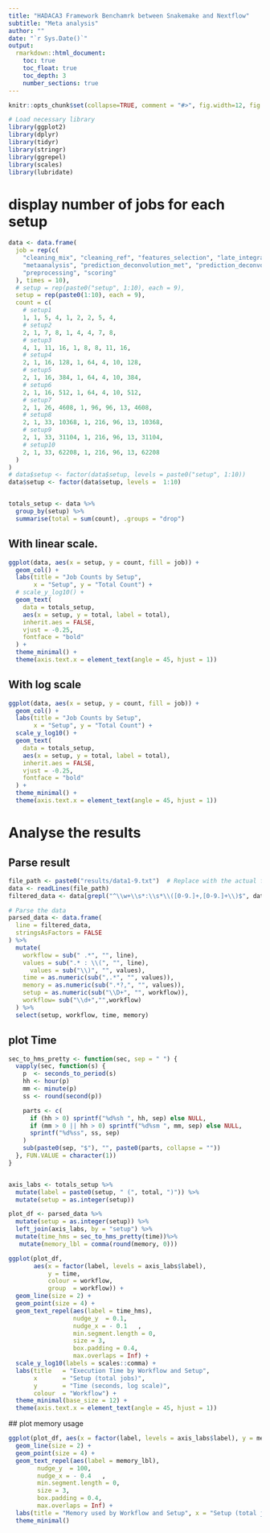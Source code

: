 ```yaml
---
title: "HADACA3 Framework Benchamrk between Snakemake and Nextflow"
subtitle: "Meta analysis"
author: ""
date: "`r Sys.Date()`"
output: 
  rmarkdown::html_document:
    toc: true
    toc_float: true
    toc_depth: 3
    number_sections: true
---
```


```r
knitr::opts_chunk$set(collapse=TRUE, comment = "#>", fig.width=12, fig.height=12, eval=TRUE, echo=TRUE, results="verbatim", dpi=75)
```

```r
# Load necessary library
library(ggplot2)
library(dplyr)
library(tidyr)
library(stringr) 
library(ggrepel)
library(scales)
library(lubridate)
```


# display number of jobs for each setup

```r

data <- data.frame(
  job = rep(c(
    "cleaning_mix", "cleaning_ref", "features_selection", "late_integration",
    "metaanalysis", "prediction_deconvolution_met", "prediction_deconvolution_rna",
    "preprocessing", "scoring"
  ), times = 10),
  # setup = rep(paste0("setup", 1:10), each = 9),
  setup = rep(paste0(1:10), each = 9),
  count = c(
    # setup1
    1, 1, 5, 4, 1, 2, 2, 5, 4,
    # setup2
    2, 1, 7, 8, 1, 4, 4, 7, 8,
    # setup3
    4, 1, 11, 16, 1, 8, 8, 11, 16,
    # setup4
    2, 1, 16, 128, 1, 64, 4, 10, 128,
    # setup5
    2, 1, 16, 384, 1, 64, 4, 10, 384,
    # setup6
    2, 1, 16, 512, 1, 64, 4, 10, 512,
    # setup7
    2, 1, 26, 4608, 1, 96, 96, 13, 4608,
    # setup8
    2, 1, 33, 10368, 1, 216, 96, 13, 10368,
    # setup9
    2, 1, 33, 31104, 1, 216, 96, 13, 31104,
    # setup10
    2, 1, 33, 62208, 1, 216, 96, 13, 62208
  )
)
# data$setup <- factor(data$setup, levels = paste0("setup", 1:10))
data$setup <- factor(data$setup, levels =  1:10)


totals_setup <- data %>%
  group_by(setup) %>%
  summarise(total = sum(count), .groups = "drop")

```

## With linear scale. 

```r
ggplot(data, aes(x = setup, y = count, fill = job)) +
  geom_col() +
  labs(title = "Job Counts by Setup",
       x = "Setup", y = "Total Count") +
  # scale_y_log10() + 
  geom_text(
    data = totals_setup,
    aes(x = setup, y = total, label = total),
    inherit.aes = FALSE,         
    vjust = -0.25,
    fontface = "bold"
  ) +
  theme_minimal() +
  theme(axis.text.x = element_text(angle = 45, hjust = 1))
```
## With log scale

```r
ggplot(data, aes(x = setup, y = count, fill = job)) +
  geom_col() +
  labs(title = "Job Counts by Setup",
       x = "Setup", y = "Total Count") +
  scale_y_log10() + 
  geom_text(
    data = totals_setup,
    aes(x = setup, y = total, label = total),
    inherit.aes = FALSE,         
    vjust = -0.25,
    fontface = "bold"
  ) +
  theme_minimal() +
  theme(axis.text.x = element_text(angle = 45, hjust = 1))
```

#  Analyse the results
##  Parse result 

```r
file_path <- paste0("results/data1-9.txt")  # Replace with the actual file path
data <- readLines(file_path)
filtered_data <- data[grepl("^\\w+\\s*:\\s*\\([0-9.]+,[0-9.]+\\)$", data)]

# Parse the data
parsed_data <- data.frame(
  line = filtered_data,
  stringsAsFactors = FALSE
) %>%
  mutate(
    workflow = sub(" .*", "", line),
    values = sub(".* : \\(", "", line),
      values = sub("\\)", "", values),
    time = as.numeric(sub(",.*", "", values)),
    memory = as.numeric(sub(".*?,", "", values)),
    setup = as.numeric(sub("\\D+", "", workflow)),
    workflow= sub("\\d+","",workflow)
  ) %>%
  select(setup, workflow, time, memory)
```
## plot Time 


```r

sec_to_hms_pretty <- function(sec, sep = " ") {
  vapply(sec, function(s) {
    p  <- seconds_to_period(s)
    hh <- hour(p)
    mm <- minute(p)
    ss <- round(second(p))

    parts <- c(
      if (hh > 0) sprintf("%d%sh ", hh, sep) else NULL,
      if (mm > 0 || hh > 0) sprintf("%d%sm ", mm, sep) else NULL,
      sprintf("%d%ss", ss, sep)
    )
    sub(paste0(sep, "$"), "", paste0(parts, collapse = ""))
  }, FUN.VALUE = character(1))
}


axis_labs <- totals_setup %>%       
  mutate(label = paste0(setup, " (", total, ")")) %>%
  mutate(setup = as.integer(setup))

plot_df <- parsed_data %>%
  mutate(setup = as.integer(setup)) %>%
  left_join(axis_labs, by = "setup") %>%
  mutate(time_hms = sec_to_hms_pretty(time))%>%
   mutate(memory_lbl = comma(round(memory, 0))) 
```


```r
ggplot(plot_df,
       aes(x = factor(label, levels = axis_labs$label),
           y = time,
           colour = workflow,
           group  = workflow)) +
  geom_line(size = 2) +
  geom_point(size = 4) +
  geom_text_repel(aes(label = time_hms),
                  nudge_y  = 0.1,     
                  nudge_x = - 0.1   , 
                  min.segment.length = 0,  
                  size = 3,
                  box.padding = 0.4,
                  max.overlaps = Inf) +
  scale_y_log10(labels = scales::comma) +
  labs(title   = "Execution Time by Workflow and Setup",
       x       = "Setup (total jobs)",
       y       = "Time (seconds, log scale)",
       colour  = "Workflow") +
  theme_minimal(base_size = 12) +
  theme(axis.text.x = element_text(angle = 45, hjust = 1))
```


## plot memory usage

```r
ggplot(plot_df, aes(x = factor(label, levels = axis_labs$label), y = memory, group = workflow, color = workflow)) +
  geom_line(size = 2) +
  geom_point(size = 4) +
  geom_text_repel(aes(label = memory_lbl),
        nudge_y  = 100,     
        nudge_x = - 0.4   , 
        min.segment.length = 0,  
        size = 3,
        box.padding = 0.4,
        max.overlaps = Inf) +
  labs(title = "Memory used by Workflow and Setup", x = "Setup (total jobs)", y = "Memory (Mo)") +
  theme_minimal()


```













